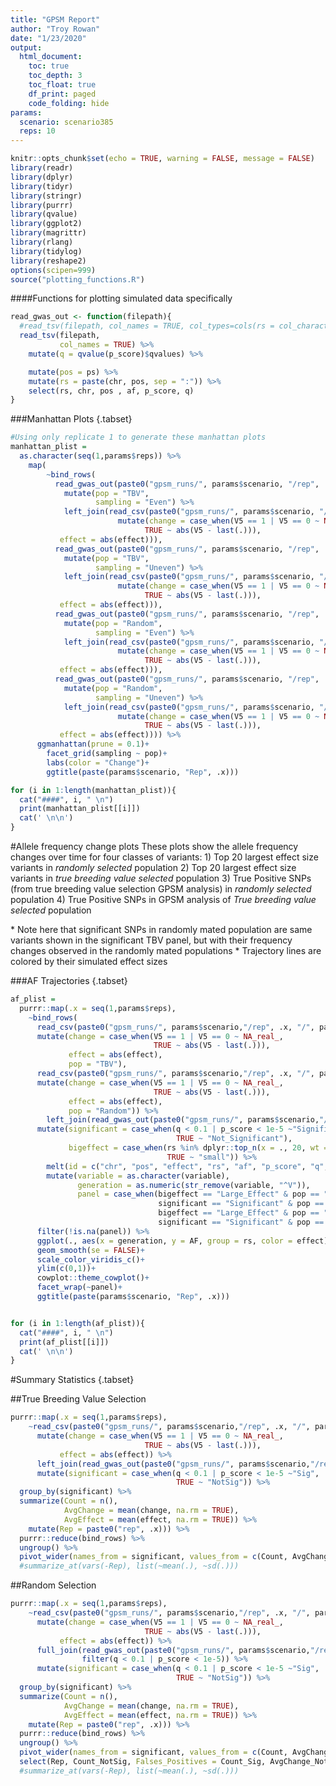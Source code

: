 ```yaml
---
title: "GPSM Report"
author: "Troy Rowan"
date: "1/23/2020"
output: 
  html_document:
    toc: true
    toc_depth: 3
    toc_float: true
    df_print: paged
    code_folding: hide
params:
  scenario: scenario385
  reps: 10
---
```

```r
knitr::opts_chunk$set(echo = TRUE, warning = FALSE, message = FALSE)
library(readr)
library(dplyr)
library(tidyr)
library(stringr)
library(purrr)
library(qvalue)
library(ggplot2)
library(magrittr)
library(rlang)
library(tidylog)
library(reshape2)
options(scipen=999)
source("plotting_functions.R")
```

####Functions for plotting simulated data specifically
```r
read_gwas_out <- function(filepath){
  #read_tsv(filepath, col_names = TRUE, col_types=cols(rs = col_character())) %>%
  read_tsv(filepath,
           col_names = TRUE) %>%
    mutate(q = qvalue(p_score)$qvalues) %>%

    mutate(pos = ps) %>%
    mutate(rs = paste(chr, pos, sep = ":")) %>%
    select(rs, chr, pos , af, p_score, q)
}
```


###Manhattan Plots {.tabset}

```r
#Using only replicate 1 to generate these manhattan plots
manhattan_plist = 
  as.character(seq(1,params$reps)) %>% 
    map(
        ~bind_rows(
          read_gwas_out(paste0("gpsm_runs/", params$scenario, "/rep", .x, "/", params$scenario, ".gv_pop.even.generation.rep", .x, ".gpsm.assoc.txt")) %>% 
            mutate(pop = "TBV",
                   sampling = "Even") %>% 
            left_join(read_csv(paste0("gpsm_runs/", params$scenario, "/rep", .x, "/", params$scenario,".gv_pop.rep", .x,".qtl_trajectories.csv")) %>% 
                        mutate(change = case_when(V5 == 1 | V5 == 0 ~ NA_real_,
                              TRUE ~ abs(V5 - last(.))),
           effect = abs(effect))),
          read_gwas_out(paste0("gpsm_runs/", params$scenario, "/rep", .x, "/", params$scenario, ".gv_pop.uneven.generation.rep", .x, ".gpsm.assoc.txt"))%>% 
            mutate(pop = "TBV",
                   sampling = "Uneven") %>% 
            left_join(read_csv(paste0("gpsm_runs/", params$scenario, "/rep", .x, "/", params$scenario,".gv_pop.rep", .x,".qtl_trajectories.csv")) %>% 
                        mutate(change = case_when(V5 == 1 | V5 == 0 ~ NA_real_,
                              TRUE ~ abs(V5 - last(.))),
           effect = abs(effect))),
          read_gwas_out(paste0("gpsm_runs/", params$scenario, "/rep", .x, "/", params$scenario, ".rand_pop.even.generation.rep", .x, ".gpsm.assoc.txt"))%>% 
            mutate(pop = "Random",
                   sampling = "Even") %>% 
            left_join(read_csv(paste0("gpsm_runs/", params$scenario, "/rep", .x, "/", params$scenario,".rand_pop.rep", .x,".qtl_trajectories.csv")) %>% 
                        mutate(change = case_when(V5 == 1 | V5 == 0 ~ NA_real_,
                              TRUE ~ abs(V5 - last(.))),
           effect = abs(effect))), 
          read_gwas_out(paste0("gpsm_runs/", params$scenario, "/rep", .x, "/", params$scenario, ".rand_pop.uneven.generation.rep", .x, ".gpsm.assoc.txt"))%>% 
            mutate(pop = "Random",
                   sampling = "Uneven") %>% 
            left_join(read_csv(paste0("gpsm_runs/", params$scenario, "/rep", .x, "/", params$scenario,".rand_pop.rep", .x,".qtl_trajectories.csv")) %>% 
                        mutate(change = case_when(V5 == 1 | V5 == 0 ~ NA_real_,
                              TRUE ~ abs(V5 - last(.))),
           effect = abs(effect)))) %>% 
      ggmanhattan(prune = 0.1)+
        facet_grid(sampling ~ pop)+
        labs(color = "Change")+
        ggtitle(paste(params$scenario, "Rep", .x)))

for (i in 1:length(manhattan_plist)){
  cat("####", i, " \n")
  print(manhattan_plist[[i]])
  cat(' \n\n')
}
```

#Allele frequency change plots
These plots show the allele frequency changes over time for four classes of variants:
1) Top 20 largest effect size variants in *randomly selected* population
2) Top 20 largest effect size variants in *true breeding value selected* population
3) True Positive SNPs (from true breeding value selection GPSM analysis) in *randomly selected* population
4) True Positive SNPs in GPSM analysis of *True breeding value selected* population 

\* Note here that significant SNPs in randomly mated population are same variants shown in the significant TBV panel, but with their frequency changes observed in the randomly mated populations
\* Trajectory lines are colored by their simulated effect sizes

###AF Trajectories {.tabset}
```r

af_plist = 
  purrr::map(.x = seq(1,params$reps),
    ~bind_rows(
      read_csv(paste0("gpsm_runs/", params$scenario,"/rep", .x, "/", params$scenario,".gv_pop.rep", .x, ".qtl_trajectories.csv")) %>% 
      mutate(change = case_when(V5 == 1 | V5 == 0 ~ NA_real_,
                                TRUE ~ abs(V5 - last(.))),
             effect = abs(effect),
             pop = "TBV"),
      read_csv(paste0("gpsm_runs/", params$scenario,"/rep", .x, "/", params$scenario,".rand_pop.rep", .x, ".qtl_trajectories.csv")) %>% 
      mutate(change = case_when(V5 == 1 | V5 == 0 ~ NA_real_,
                                TRUE ~ abs(V5 - last(.))),
             effect = abs(effect),
             pop = "Random")) %>% 
        left_join(read_gwas_out(paste0("gpsm_runs/", params$scenario,"/rep", .x , "/", params$scenario,".gv_pop.even.generation.rep", .x, ".gpsm.assoc.txt"))) %>% 
      mutate(significant = case_when(q < 0.1 | p_score < 1e-5 ~"Significant",
                                     TRUE ~ "Not_Significant"),
             bigeffect = case_when(rs %in% dplyr::top_n(x = ., 20, wt = effect)$rs ~ "Large_Effect",
                                   TRUE ~ "small")) %>% 
        melt(id = c("chr", "pos", "effect", "rs", "af", "p_score", "q", "significant", "bigeffect", "pop"), value.name = "AF") %>% 
        mutate(variable = as.character(variable),
               generation = as.numeric(str_remove(variable, "^V")),
               panel = case_when(bigeffect == "Large_Effect" & pop == "Random" ~"Large_Effect_Random",
                                 significant == "Significant" & pop == "Random" ~ "Significant_Random",
                                 bigeffect == "Large_Effect" & pop == "TBV" ~ "Large_Effect_TBV",
                                 significant == "Significant" & pop == "TBV" ~ "Significant_TBV")) %>% 
      filter(!is.na(panel)) %>% 
      ggplot(., aes(x = generation, y = AF, group = rs, color = effect))+
      geom_smooth(se = FALSE)+
      scale_color_viridis_c()+
      ylim(c(0,1))+
      cowplot::theme_cowplot()+
      facet_wrap(~panel)+
      ggtitle(paste(params$scenario, "Rep", .x)))


for (i in 1:length(af_plist)){
  cat("####", i, " \n")
  print(af_plist[[i]])
  cat(' \n\n')
}
```

#Summary Statistics {.tabset}

##True Breeding Value Selection

```r

purrr::map(.x = seq(1,params$reps),
    ~read_csv(paste0("gpsm_runs/", params$scenario,"/rep", .x, "/", params$scenario,".gv_pop.rep", .x,".qtl_trajectories.csv")) %>% 
      mutate(change = case_when(V5 == 1 | V5 == 0 ~ NA_real_,
                              TRUE ~ abs(V5 - last(.))),
           effect = abs(effect)) %>% 
      left_join(read_gwas_out(paste0("gpsm_runs/", params$scenario,"/rep", .x, "/", params$scenario,".gv_pop.even.generation.rep", .x, ".gpsm.assoc.txt"))) %>% 
      mutate(significant = case_when(q < 0.1 | p_score < 1e-5 ~"Sig",
                                     TRUE ~ "NotSig")) %>% 
  group_by(significant) %>% 
  summarize(Count = n(),
            AvgChange = mean(change, na.rm = TRUE),
            AvgEffect = mean(effect, na.rm = TRUE)) %>% 
    mutate(Rep = paste0("rep", .x))) %>% 
  purrr::reduce(bind_rows) %>% 
  ungroup() %>% 
  pivot_wider(names_from = significant, values_from = c(Count, AvgChange, AvgEffect)) #%>% 
  #summarize_at(vars(-Rep), list(~mean(.), ~sd(.)))
``` 

##Random Selection

```r
purrr::map(.x = seq(1,params$reps),
    ~read_csv(paste0("gpsm_runs/", params$scenario,"/rep", .x, "/", params$scenario,".rand_pop.rep", .x,".qtl_trajectories.csv")) %>% 
      mutate(change = case_when(V5 == 1 | V5 == 0 ~ NA_real_,
                              TRUE ~ abs(V5 - last(.))),
           effect = abs(effect)) %>% 
      full_join(read_gwas_out(paste0("gpsm_runs/", params$scenario,"/rep", .x, "/", params$scenario,".rand_pop.even.generation.rep", .x, ".gpsm.assoc.txt")) %>%  
                filter(q < 0.1 | p_score < 1e-5)) %>% 
      mutate(significant = case_when(q < 0.1 | p_score < 1e-5 ~"Sig",
                                     TRUE ~ "NotSig")) %>% 
  group_by(significant) %>% 
  summarize(Count = n(),
            AvgChange = mean(change, na.rm = TRUE),
            AvgEffect = mean(effect, na.rm = TRUE)) %>% 
    mutate(Rep = paste0("rep", .x))) %>% 
  purrr::reduce(bind_rows) %>% 
  ungroup() %>% 
  pivot_wider(names_from = significant, values_from = c(Count, AvgChange, AvgEffect)) %>% 
  select(Rep, Count_NotSig, Falses_Positives = Count_Sig, AvgChange_NotSig, AvgEffect_NotSig) #%>% 
  #summarize_at(vars(-Rep), list(~mean(.), ~sd(.)))
```

